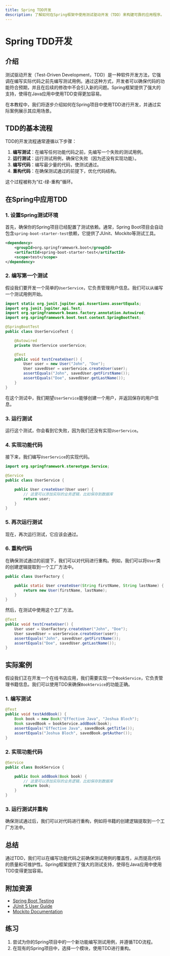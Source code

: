 ```yaml
---
title: Spring TDD开发
description: 了解如何在Spring框架中使用测试驱动开发（TDD）来构建可靠的应用程序。
---
```


# Spring TDD开发

## 介绍

测试驱动开发（Test-Driven Development，TDD）是一种软件开发方法，它强调在编写实际代码之前先编写测试用例。通过这种方式，开发者可以确保代码的功能符合预期，并且在后续的修改中不会引入新的问题。Spring框架提供了强大的支持，使得在Java应用中使用TDD变得更加容易。

在本教程中，我们将逐步介绍如何在Spring项目中使用TDD进行开发，并通过实际案例展示其应用场景。

## TDD的基本流程

TDD的开发流程通常遵循以下步骤：

1. **编写测试**：在编写任何功能代码之前，先编写一个失败的测试用例。
2. **运行测试**：运行测试用例，确保它失败（因为还没有实现功能）。
3. **编写代码**：编写最少量的代码，使测试通过。
4. **重构代码**：在确保测试通过的前提下，优化代码结构。

这个过程被称为“红-绿-重构”循环。

## 在Spring中应用TDD

### 1. 设置Spring测试环境

首先，确保你的Spring项目已经配置了测试依赖。通常，Spring Boot项目会自动包含`spring-boot-starter-test`依赖，它提供了JUnit、Mockito等测试工具。

```xml
<dependency>
    <groupId>org.springframework.boot</groupId>
    <artifactId>spring-boot-starter-test</artifactId>
    <scope>test</scope>
</dependency>
```

### 2. 编写第一个测试

假设我们要开发一个简单的`UserService`，它负责管理用户信息。我们可以从编写一个测试用例开始。

```java
import static org.junit.jupiter.api.Assertions.assertEquals;
import org.junit.jupiter.api.Test;
import org.springframework.beans.factory.annotation.Autowired;
import org.springframework.boot.test.context.SpringBootTest;

@SpringBootTest
public class UserServiceTest {

    @Autowired
    private UserService userService;

    @Test
    public void testCreateUser() {
        User user = new User("John", "Doe");
        User savedUser = userService.createUser(user);
        assertEquals("John", savedUser.getFirstName());
        assertEquals("Doe", savedUser.getLastName());
    }
}
```

在这个测试中，我们期望`UserService`能够创建一个用户，并返回保存的用户信息。

### 3. 运行测试

运行这个测试，你会看到它失败，因为我们还没有实现`UserService`。

### 4. 实现功能代码

接下来，我们编写`UserService`的实现代码。

```java
import org.springframework.stereotype.Service;

@Service
public class UserService {

    public User createUser(User user) {
        // 这里可以添加实际的业务逻辑，比如保存到数据库
        return user;
    }
}
```

### 5. 再次运行测试

现在，再次运行测试，它应该会通过。

### 6. 重构代码

在确保测试通过的前提下，我们可以对代码进行重构。例如，我们可以将`User`类的创建逻辑提取到一个工厂方法中。

```java
public class UserFactory {

    public static User createUser(String firstName, String lastName) {
        return new User(firstName, lastName);
    }
}
```

然后，在测试中使用这个工厂方法。

```java
@Test
public void testCreateUser() {
    User user = UserFactory.createUser("John", "Doe");
    User savedUser = userService.createUser(user);
    assertEquals("John", savedUser.getFirstName());
    assertEquals("Doe", savedUser.getLastName());
}
```

## 实际案例

假设我们正在开发一个在线书店应用，我们需要实现一个`BookService`，它负责管理书籍信息。我们可以使用TDD来确保`BookService`的功能正确。

### 1. 编写测试

```java
@Test
public void testAddBook() {
    Book book = new Book("Effective Java", "Joshua Bloch");
    Book savedBook = bookService.addBook(book);
    assertEquals("Effective Java", savedBook.getTitle());
    assertEquals("Joshua Bloch", savedBook.getAuthor());
}
```

### 2. 实现功能代码

```java
@Service
public class BookService {

    public Book addBook(Book book) {
        // 这里可以添加实际的业务逻辑，比如保存到数据库
        return book;
    }
}
```

### 3. 运行测试并重构

确保测试通过后，我们可以对代码进行重构，例如将书籍的创建逻辑提取到一个工厂方法中。

## 总结

通过TDD，我们可以在编写功能代码之前确保测试用例的覆盖性，从而提高代码的质量和可维护性。Spring框架提供了强大的测试支持，使得在Java应用中使用TDD变得更加容易。

## 附加资源

- [Spring Boot Testing](https://docs.spring.io/spring-boot/docs/current/reference/html/features.html#features.testing)
- [JUnit 5 User Guide](https://junit.org/junit5/docs/current/user-guide/)
- [Mockito Documentation](https://site.mockito.org/)

## 练习

1. 尝试为你的Spring项目中的一个新功能编写测试用例，并遵循TDD流程。
2. 在现有的Spring项目中，选择一个模块，使用TDD进行重构。

